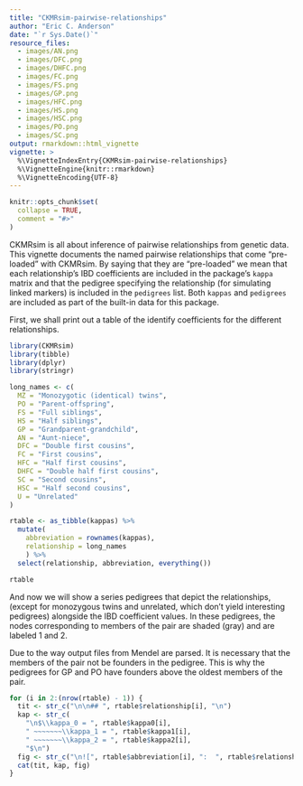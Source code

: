 ```yaml
---
title: "CKMRsim-pairwise-relationships"
author: "Eric C. Anderson"
date: "`r Sys.Date()`"
resource_files:
  - images/AN.png
  - images/DFC.png
  - images/DHFC.png
  - images/FC.png
  - images/FS.png
  - images/GP.png
  - images/HFC.png
  - images/HS.png
  - images/HSC.png
  - images/PO.png
  - images/SC.png
output: rmarkdown::html_vignette
vignette: >
  %\VignetteIndexEntry{CKMRsim-pairwise-relationships}
  %\VignetteEngine{knitr::rmarkdown}
  %\VignetteEncoding{UTF-8}
---
```


```r
knitr::opts_chunk$set(
  collapse = TRUE,
  comment = "#>"
)
```

CKMRsim is all about inference of pairwise relationships from genetic data. This vignette documents
the named pairwise relationships that come "pre-loaded" with CKMRsim.  By saying that they are
"pre-loaded" we mean that each relationship's IBD coefficients are included in the package's
`kappa` matrix and that the pedigree specifying the relationship (for simulating linked markers)
is included in the `pedigrees` list. Both `kappas` and `pedigrees` are included
as part of the built-in data for this package.

First, we shall print out a table of the identify coefficients for the different 
relationships.  
```r
library(CKMRsim)
library(tibble)
library(dplyr)
library(stringr)

long_names <- c(
  MZ = "Monozygotic (identical) twins",
  PO = "Parent-offspring",
  FS = "Full siblings",
  HS = "Half siblings",
  GP = "Grandparent-grandchild",
  AN = "Aunt-niece",
  DFC = "Double first cousins",
  FC = "First cousins",
  HFC = "Half first cousins",
  DHFC = "Double half first cousins",
  SC = "Second cousins",
  HSC = "Half second cousins",
  U = "Unrelated"
)

rtable <- as_tibble(kappas) %>%
  mutate(
    abbreviation = rownames(kappas),
    relationship = long_names
    ) %>%
  select(relationship, abbreviation, everything())

rtable
```

And now we will show a series pedigrees that depict the relationships, 
(except for monozygous twins and unrelated, which don't yield interesting
pedigrees) alongside the IBD
coefficient values. In these pedigrees,
the nodes corresponding to members of the pair are shaded (gray) and are labeled 1 and 2.

Due to the way output files from Mendel are parsed.  It is necessary that the members of the
pair not be founders in the pedigree.  This is why the pedigrees for GP and PO have
founders above the oldest members of the pair.


```r
for (i in 2:(nrow(rtable) - 1)) {
  tit <- str_c("\n\n## ", rtable$relationship[i], "\n")
  kap <- str_c(
    "\n$\\kappa_0 = ", rtable$kappa0[i], 
    " ~~~~~~~\\kappa_1 = ", rtable$kappa1[i], 
    " ~~~~~~~\\kappa_2 = ", rtable$kappa2[i], 
    "$\n")
  fig <- str_c("\n![", rtable$abbreviation[i], ":  ", rtable$relationship[i], "](images/", rtable$abbreviation[i],  ".png)\n\n")
  cat(tit, kap, fig)
}
```

